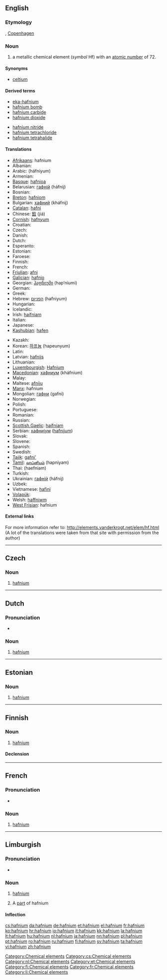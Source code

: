 {{also|Hafnium}}
==English==

{{elements|Hf|lutetium|Lu|tantalum|Ta}}

===Etymology===
{{etyl|la}} {{term|Hafnia}}, [[Copenhagen]]

===Noun===
{{en-noun|-}}
{{wikipedia}}

# a metallic chemical element (''symbol'' Hf) with an [[atomic number]] of 72.

====Synonyms====
* [[celtium]] {{qualifier|former name}}

====Derived terms====
{{der-top}}
* [[eka-hafnium]]
* [[hafnium bomb]]
* [[hafnium carbide]]
* [[hafnium dioxide]]
{{der-mid}}
* [[hafnium nitride]]
* [[hafnium tetrachloride]]
* [[hafnium tetrahalide]]
{{der-bottom}}

====Translations====
{{trans-top|chemical element}}
* [[Afrikaans]]: hafnium
* Albanian: {{t-|sq|hafnium|xs=Albanian}}
* Arabic: {{Arab|[[هفنيوم]]}} (háfniyum) {{m}}
* Armenian: {{t-|hy|հաֆնիում|tr=hafnium}}
* [[Basque]]: [[hafnioa]]
* Belarusian: [[гафнiй]] (háfnij) {{m}}
* Bosnian: {{t-|bs|hafnij}}
* [[Breton]]: [[hafniom]]
* Bulgarian: [[хафний]] (kháfnij) {{m}}
* [[Catalan]]: [[hafni]]
* Chinese: [[鉿]] (jiá)
* [[Cornish]]: [[hafnyum]]
* Croatian: {{t+|hr|hafnij}}
* Czech: {{t+|cs|hafnium}}
* Danish: {{t+|da|hafnium}}
* Dutch: {{t+|nl|hafnium|n}}
* Esperanto: {{t-|eo|hafnio|xs=Esperanto}}
* Estonian: {{t+|et|hafnium}}
* Faroese: {{t-|fo|hafnium|xs=Faroese}}
* Finnish: {{t+|fi|hafnium}}
* French: {{t+|fr|hafnium|m}}
* [[Friulian]]: [[afni]]
* [[Galician]]: [[hafnio]]
* Georgian: [[ჰაფნიუმი]] (hap‘niumi)
* German: {{t+|de|Hafnium|n}}
* Greek: {{t+|el|άφνιο|n|tr=áfnio}}
* Hebrew: [[הפניום]] (hafniyum)
* Hungarian: {{t+|hu|hafnium}}
* Icelandic: {{t+|is|hafnín}}
* Irish: [[haifniam]]
* Italian: {{t+|it|afnio|m}}
* Japanese: {{t+|ja|ハフニウム|tr=hafuniumu}}
* [[Kashubian]]: [[hafen]]
{{trans-mid}}
* Kazakh: {{t-|kk|гафний|tr=gafnii|sc=Cyrl|xs=Kazakh}}
* Korean: [[하프늄]] (hapeunyum)
* Latin: {{t+|la|hafnium}}
* Latvian: [[hafnijs]]
* Lithuanian: {{t+|lt|hafnis|xs=Lithuanian}}
* [[Luxembourgish]]: [[Hafnium]]
* [[Macedonian]]: [[хафниум]] (kháfnium) {{m}}
* Malay: {{t-|ms|hafnium|xs=Malay}}
* Maltese: [[afniju]]
* [[Manx]]: hafnium
* Mongolian: [[гафни]] (gafni)
* Norwegian: {{t-|no|hafnium}}
* Polish: {{t+|pl|hafn|m}}
* Portuguese: {{t+|pt|háfnio|m}}
* Romanian: {{t+|ro|hafniu|n}}
* Russian: {{t+|ru|гафний|m|tr=gáfnij}}
* [[Scottish Gaelic]]: [[haifniam]]
* Serbian: [[хафниjум]] ([[hafnijum]]) {{m}}
* Slovak: {{t-|sk|hafnium}}
* Slovene: {{t+|sl|hafnij}}
* Spanish: {{t+|es|hafnio|m}}
* Swedish: {{t+|sv|hafnium}}
* [[Tajik]]: [[gafni']]
* [[Tamil]]: [[ஹப்னியம்]] (hapniyam)
* Thai: {{Thai|[[แฮฟเนียม]]}} (haefniam)
* Turkish: {{t+|tr|hafniyum}}
* Ukrainian: [[гафнiй]] (háfnij) {{m}}
* Uzbek: {{t-|uz|гафний|tr=gafniy|sc=Cyrl|xs=Uzbek}}
* Vietnamese: [[hafini]]
* [[Volapük]]: {{t|vo|hafnin|xs=Volapük}}
* Welsh: [[haffniwm]]
* [[West Frisian]]: hafnium
{{trans-bottom}}

====External links====
For more information refer to:
http://elements.vanderkrogt.net/elem/hf.html
(A lot of the translations were taken from that site with permission from the author)

[[Category:Chemical elements]]
----

==Czech==

===Noun===
{{cs-noun|g=n}}

# [[#English|hafnium]]

[[Category:cs:Chemical elements]]
----

==Dutch==
{{wikipedia|lang=nl}}

===Pronunciation===
* {{audio|Nl-hafnium.ogg|Audio}}

===Noun===
{{infl|nl|noun|g=n}}

#  [[hafnium#English|hafnium]]

[[Category:nl:Chemical elements]]
----

==Estonian==

===Noun===
{{et-noun}}

# [[#English|hafnium]]

[[Category:et:Chemical elements]]

----

==Finnish==
{{wikipedia|lang=fi}}

===Noun===
{{fi-noun}}

#  [[#English|hafnium]]

====Declension====
{{fi-decl-risti|hafnium}}

[[Category:fi:Chemical elements]]
----
==French==
{{wikipedia|lang=fr}}

===Pronunciation===
* {{IPA|/af.njɔm/|lang=fr}}

===Noun===
{{fr-noun-unc|m}}

# [[#English|hafnium]]

[[Category:fr:Chemical elements]]
----

==Limburgish==

===Pronunciation===
* {{IPA|[ˈhɑ˦fɲɔ˧m]|lang=li}}

===Noun===
{{infl|li|noun|g=n}}

# {{uncountable|lang=li}} [[hafnium#English|hafnium]]
# A [[part]] of hafnium

====Inflection====
{{li-noun-um|hafni}}

[[Category:li:Chemical elements]]

[[cs:hafnium]]
[[da:hafnium]]
[[de:hafnium]]
[[et:hafnium]]
[[el:hafnium]]
[[fr:hafnium]]
[[ko:hafnium]]
[[hr:hafnium]]
[[io:hafnium]]
[[it:hafnium]]
[[kk:hafnium]]
[[la:hafnium]]
[[lt:hafnium]]
[[hu:hafnium]]
[[nl:hafnium]]
[[ja:hafnium]]
[[nn:hafnium]]
[[pl:hafnium]]
[[pt:hafnium]]
[[ro:hafnium]]
[[ru:hafnium]]
[[fi:hafnium]]
[[sv:hafnium]]
[[ta:hafnium]]
[[vi:hafnium]]
[[zh:hafnium]]